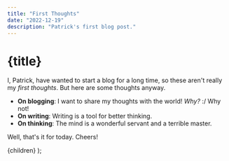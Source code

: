 ```yaml
---
title: "First Thoughts"
date: "2022-12-19"
description: "Patrick's first blog post."
---
```



# {title}

_<DateFormatted dateString={date} />_

I, Patrick, have wanted to start a blog for a long time, so these aren't really my _first thoughts_. But here are some thoughts anyway.

- **On blogging**: I want to share my thoughts with the world! _Why?_ :/ Why not!
- **On writing**: Writing is a tool for better thinking.
- **On thinking**: The mind is a wonderful servant and a terrible master.

Well, that's it for today. Cheers!

  <PostLayout title={title} description={description}>
    {children}
  </PostLayout>
);
